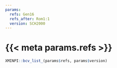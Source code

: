 ```yaml
---
params:
  refs: Gen16
  refs_after: Rom1:1
  version: SCH2000
---
```


# {{< meta params.refs >}}

```r
XMINPI::bcv_list_(params$refs, params$version)
```
